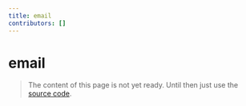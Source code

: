 ```yaml
---
title: email
contributors: []
---
```


# email

> The content of this page is not yet ready. Until then just use the [source code](https://github.com/fabian-hiller/valibot/blob/main/library/src/validations/email/email.ts).
